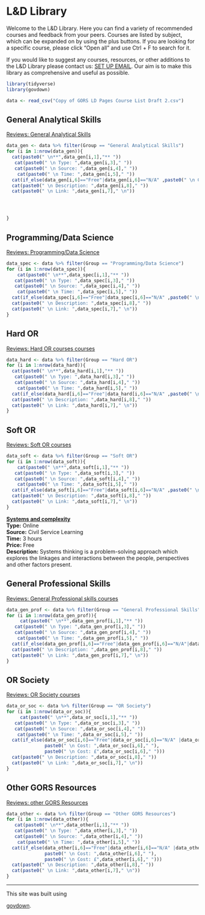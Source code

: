 # L&D Library

Welcome to the L&D Library. Here you can find a variety of recommended courses and feedback from your peers. Courses are listed by subject, which can be expanded on by using the plus buttons. If you are looking for a specific course, please click "Open all" and use Ctrl + F to search for it.

If you would like to suggest any courses, resources, or other additions to the L&D Library please contact us: [SET UP EMAIL](). Our aim is to make this library as comprehensive and useful as possible.

```r
library(tidyverse)
library(govdown)

data <- read_csv("Copy of GORS LD Pages Course List Draft 2.csv")
```

::: {.accordion}
## General Analytical Skills
[Reviews: General Analytical Skills](https://airtable.com/shrVIHzn0GHqLIZAD/tblZfSMRzaGsSuODU?filter_Group=General%20Analytical%20Skills) 

```r


data_gen <- data %>% filter(Group == "General Analytical Skills") 
for (i in 1:nrow(data_gen)){
  cat(paste0(" \n**",data_gen[i,1],"** "))
   cat(paste0(" \n Type: ",data_gen[i,3]," "))
   cat(paste0(" \n Source: ",data_gen[i,4]," "))
    cat(paste0(" \n Time: ",data_gen[i,5]," "))
  cat(if_else(data_gen[i,6]=="Free"|data_gen[i,6]=="N/A" ,paste0(" \n Cost: ",data_gen[i,6]," "), paste0(" \n Cost: £",data_gen[i,6]," ")))
  cat(paste0(" \n Description: ",data_gen[i,8]," "))
  cat(paste0(" \n Link: ",data_gen[i,7]," \n"))




}
```



## Programming/Data Science
[Reviews: Programming/Data Science](https://airtable.com/shrVIHzn0GHqLIZAD/tblZfSMRzaGsSuODU?filter_Group=Programming/Data%20Science) 

```r
data_spec <- data %>% filter(Group == "Programming/Data Science") 
for (i in 1:nrow(data_spec)){
    cat(paste0(" \n**",data_spec[i,1],"** "))
   cat(paste0(" \n Type: ",data_spec[i,3]," "))
   cat(paste0(" \n Source: ",data_spec[i,4]," "))
    cat(paste0(" \n Time: ",data_spec[i,5]," "))
  cat(if_else(data_spec[i,6]=="Free"|data_spec[i,6]=="N/A" ,paste0(" \n Cost: ",data_spec[i,6]," "), paste0(" \n Cost: £",data_spec[i,6]," ")))
  cat(paste0(" \n Description: ",data_spec[i,8]," "))
  cat(paste0(" \n Link: ",data_spec[i,7]," \n"))
}


```


## Hard OR
[Reviews: Hard OR courses courses](https://airtable.com/shrVIHzn0GHqLIZAD/tblZfSMRzaGsSuODU?filter_Group=Hard%20OR) 
```r
data_hard <- data %>% filter(Group == "Hard OR") 
for (i in 1:nrow(data_hard)){
  cat(paste0(" \n**",data_hard[i,1],"** "))
   cat(paste0(" \n Type: ",data_hard[i,3]," "))
   cat(paste0(" \n Source: ",data_hard[i,4]," "))
    cat(paste0(" \n Time: ",data_hard[i,5]," "))
  cat(if_else(data_hard[i,6]=="Free"|data_hard[i,6]=="N/A" ,paste0(" \n Cost: ",data_hard[i,6]," "), paste0(" \n Cost: £",data_hard[i,6]," ")))
  cat(paste0(" \n Description: ",data_hard[i,8]," "))
  cat(paste0(" \n Link: ",data_hard[i,7]," \n"))
}


```


## Soft OR
[Reviews: Soft OR courses](https://airtable.com/shrVIHzn0GHqLIZAD/tblZfSMRzaGsSuODU?filter_Group=Soft%20OR) 

```r
data_soft <- data %>% filter(Group == "Soft OR") 
for (i in 1:nrow(data_soft)){
    cat(paste0(" \n**",data_soft[i,1],"** "))
   cat(paste0(" \n Type: ",data_soft[i,3]," "))
   cat(paste0(" \n Source: ",data_soft[i,4]," "))
    cat(paste0(" \n Time: ",data_soft[i,5]," "))
  cat(if_else(data_soft[i,6]=="Free"|data_soft[i,6]=="N/A" ,paste0(" \n Cost: ",data_soft[i,6]," "), paste0(" \n Cost: £",data_soft[i,6]," ")))
  cat(paste0(" \n Description: ",data_soft[i,8]," "))
  cat(paste0(" \n Link: ",data_soft[i,7]," \n"))
}

```

[**Systems and complexity**](https://learn.civilservice.gov.uk/courses/btroxfDbQjWETY76YgxRdw) <br>
**Type:** Online <br>
**Source:** Civil Service Learning <br>
**Time:** 3 hours <br>
**Price:** Free <br>
**Description:**  Systems thinking is a problem-solving approach which explores the linkages and interactions between the people, perspectives and other factors present.

## General Professional Skills
[Reviews: General Professional skills courses](https://airtable.com/shrVIHzn0GHqLIZAD/tblZfSMRzaGsSuODU?filter_Group=General%20Professional%20Skills) 

```r
data_gen_prof <- data %>% filter(Group == "General Professional Skills") 
for (i in 1:nrow(data_gen_prof)){
     cat(paste0(" \n**",data_gen_prof[i,1],"** "))
   cat(paste0(" \n Type: ",data_gen_prof[i,3]," "))
   cat(paste0(" \n Source: ",data_gen_prof[i,4]," "))
    cat(paste0(" \n Time: ",data_gen_prof[i,5]," "))
  cat(if_else(data_gen_prof[i,6]=="Free"|data_gen_prof[i,6]=="N/A"|data_gen_prof[i,6]=="See CSL" ,paste0(" \n Cost: ",data_gen_prof[i,6]," "), paste0(" \n Cost: £",data_gen_prof[i,6]," ")))
  cat(paste0(" \n Description: ",data_gen_prof[i,8]," "))
  cat(paste0(" \n Link: ",data_gen_prof[i,7]," \n"))
}


```


## OR Society
[Reviews: OR Society courses](https://airtable.com/shrVIHzn0GHqLIZAD/tblZfSMRzaGsSuODU?filter_Group=OR%20Society) 


```r
data_or_soc <- data %>% filter(Group == "OR Society") 
for (i in 1:nrow(data_or_soc)){
     cat(paste0(" \n**",data_or_soc[i,1],"** "))
   cat(paste0(" \n Type: ",data_or_soc[i,3]," "))
   cat(paste0(" \n Source: ",data_or_soc[i,4]," "))
    cat(paste0(" \n Time: ",data_or_soc[i,5]," "))
  cat(if_else(data_or_soc[i,6]=="Free"|data_or_soc[i,6]=="N/A" |data_or_soc[i,6]=="See OR Society" ,
              paste0(" \n Cost: ",data_or_soc[i,6]," "), 
              paste0(" \n Cost: £",data_or_soc[i,6]," ")))
  cat(paste0(" \n Description: ",data_or_soc[i,8]," "))
  cat(paste0(" \n Link: ",data_or_soc[i,7]," \n"))
}


```

## Other GORS Resources
[Reviews: other GORS Resources](https://airtable.com/shrVIHzn0GHqLIZAD/tblZfSMRzaGsSuODU?filter_Group=Other%20GORS%20Resources) 
```r
data_other <- data %>% filter(Group == "Other GORS Resources") 
for (i in 1:nrow(data_other)){
   cat(paste0(" \n**",data_other[i,1],"** "))
   cat(paste0(" \n Type: ",data_other[i,3]," "))
   cat(paste0(" \n Source: ",data_other[i,4]," "))
    cat(paste0(" \n Time: ",data_other[i,5]," "))
  cat(if_else(data_other[i,6]=="Free"|data_other[i,6]=="N/A" |data_other[i,6]=="Refer to framework" ,
              paste0(" \n Cost: ",data_other[i,6]," "), 
              paste0(" \n Cost: £",data_other[i,6]," ")))
  cat(paste0(" \n Description: ",data_other[i,8]," "))
  cat(paste0(" \n Link: ",data_other[i,7]," \n"))
}


```

:::

---

::: {.small-para}
This site was built using

[govdown](https://ukgovdatascience.github.io/govdown/).

:::
